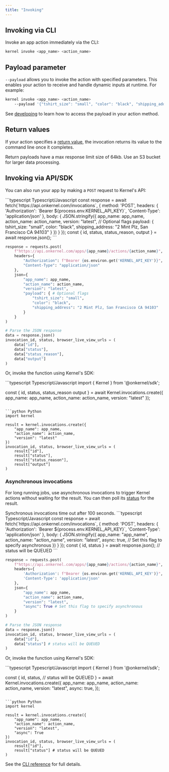 ```yaml
---
title: "Invoking"
---
```


## Invoking via CLI

Invoke an app action immediately via the CLI:

```bash
kernel invoke <app_name> <action_name>
```

## Payload parameter
`--payload` allows you to invoke the action with specified parameters. This enables your action to receive and handle dynamic inputs at runtime. For example:
```bash
kernel invoke <app_name> <action_name> 
    --payload '{"tshirt_size": "small", "color": "black", "shipping_address": "2 Mint Plz, San Francisco CA 94103"}'
```

See [developing](/build/develop#parameters) to learn how to access the payload in your action method.

## Return values

If your action specifies a [return value](/build/develop#return-values), the invocation returns its value to the command line once it completes.

<Info>
    Return payloads have a max response limit size of 64kb. Use an S3 bucket for larger data processing.
</Info>

## Invoking via API/SDK

You can also run your app by making a `POST` request to Kernel's API:

<CodeGroup>
```typescript Typescript/Javascript
const response = await fetch(`https://api.onkernel.com/invocations`, {
    method: 'POST',
    headers: {
        'Authorization': `Bearer ${process.env.KERNEL_API_KEY}`,
        'Content-Type': 'application/json'
    },
    body: {
        JSON.stringify({
            app_name: app_name,
            action_name: action_name,
            version: "latest",
            // Optional flags
            payload: {
                tshirt_size: "small",
                color: "black",
                shipping_address: "2 Mint Plz, San Francisco CA 94103"
            }
        })
    }
});
const { id, status, status_reason, output } = await response.json();
```

```python Python
response = requests.post(
    f"https://api.onkernel.com/apps/{app_name}/actions/{action_name}",
    headers={
        "Authorization": f"Bearer {os.environ.get('KERNEL_API_KEY')}",
        "Content-Type": "application/json"
    },
    json={
        "app_name": app_name,
        "action_name": action_name,
        "version": "latest",
        "payload": { # Optional flags
            "tshirt_size": "small",
            "color": "black",
            "shipping_address": "2 Mint Plz, San Francisco CA 94103"
        }
    }
)

# Parse the JSON response
data = response.json()
invocation_id, status, browser_live_view_urls = (
    data["id"],
    data["status"],
    data["status_reason"],
    data["output"]
)
```

</CodeGroup>

Or, invoke the function using Kernel's SDK:

<CodeGroup>
```typescript Typescript/Javascript
import { Kernel } from '@onkernel/sdk';

const {
    id,
    status,
    status_reason
    output
} = await Kernel.invocations.create({
    app_name: app_name,
    action_name: action_name,
    version: "latest"
});
```

```python Python
import kernel

result = kernel.invocations.create({
    "app_name": app_name,
    "action_name": action_name,
    "version": "latest"
})
invocation_id, status, browser_live_view_urls = (
    result["id"],
    result["status"],
    result["status_reason"],
    result["output"]
)
```

</CodeGroup>

### Asynchronous invocations
For long running jobs, use asynchronous invocations to trigger Kernel actions without waiting for the result. You can then poll its [status](/observability/status) for the result.

<Info>
    Synchronous invocations time out after 100 seconds.
</Info>

<CodeGroup>
```typescript Typescript/Javascript
const response = await fetch(`https://api.onkernel.com/invocations`, {
    method: 'POST',
    headers: {
        'Authorization': `Bearer ${process.env.KERNEL_API_KEY}`,
        'Content-Type': 'application/json'
    },
    body: {
        JSON.stringify({
            app_name: "app_name",
            action_name: "action_name",
            version: "latest",
            async: true, // Set this flag to specify asynchronous
        })
    }
});
const { id, status } = await response.json(); // status will be QUEUED
```

```python Python
response = requests.post(
    f"https://api.onkernel.com/apps/{app_name}/actions/{action_name}",
    headers={
        'Authorization': f"Bearer {os.environ.get('KERNEL_API_KEY')}",
        'Content-Type': 'application/json'
    },
    json={
        "app_name": app_name,
        "action_name": action_name,
        "version": "latest",
        "async": True # Set this flag to specify asynchronous
    }
)

# Parse the JSON response
data = response.json()
invocation_id, status, browser_live_view_urls = (
    data["id"],
    data["status"] # status will be QUEUED
)
```

</CodeGroup>

Or, invoke the function using Kernel's SDK:

<CodeGroup>
```typescript Typescript/Javascript
import { Kernel } from '@onkernel/sdk';

const {
    id,
    status, // status will be QUEUED
} = await Kernel.invocations.create({
    app_name: app_name,
    action_name: action_name,
    version: "latest",
    async: true,
});
```

```python Python
import kernel

result = kernel.invocations.create({
    "app_name": app_name,
    "action_name": action_name,
    "version": "latest",
    "async": True
})
invocation_id, status, browser_live_view_urls = (
    result["id"],
    result["status"] # status will be QUEUED
)
```

</CodeGroup>

See the [CLI reference](/reference/cli) for full details.
